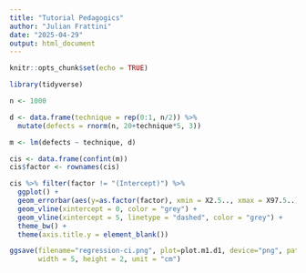 ```yaml
---
title: "Tutorial Pedagogics"
author: "Julian Frattini"
date: "2025-04-29"
output: html_document
---
```


```r
knitr::opts_chunk$set(echo = TRUE)

library(tidyverse)
```

```r
n <- 1000

d <- data.frame(technique = rep(0:1, n/2)) %>% 
  mutate(defects = rnorm(n, 20+technique*5, 3))
```

```r
m <- lm(defects ~ technique, d)
```

```r
cis <- data.frame(confint(m))
cis$factor <- rownames(cis)

cis %>% filter(factor != "(Intercept)") %>% 
  ggplot() + 
  geom_errorbar(aes(y=as.factor(factor), xmin = X2.5.., xmax = X97.5..)) +
  geom_vline(xintercept = 0, color = "grey") +
  geom_vline(xintercept = 5, linetype = "dashed", color = "grey") +
  theme_bw() +
  theme(axis.title.y = element_blank())
```

```r
ggsave(filename="regression-ci.png", plot=plot.m1.d1, device="png", path="figures", 
       width = 5, height = 2, unit = "cm")
```

